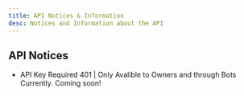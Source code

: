 ```yaml
---
title: API Notices & Information
desc: Notices and Information about the API
---
```


## API Notices

- API Key Required 401 | Only Avalible to Owners and through Bots Currently. Coming soon!